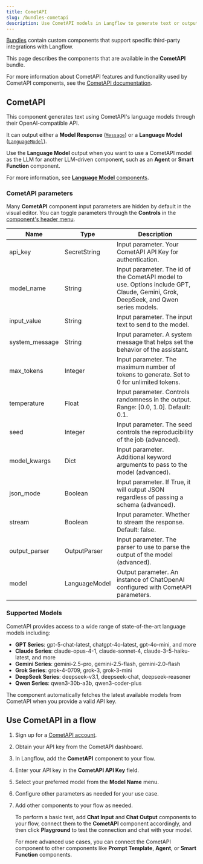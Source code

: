 ```yaml
---
title: CometAPI
slug: /bundles-cometapi
description: Use CometAPI models in Langflow to generate text or output a Language Model for downstream Components.
---
```



[Bundles](/components-bundle-components) contain custom components that support specific third-party integrations with Langflow.

This page describes the components that are available in the **CometAPI** bundle.

For more information about CometAPI features and functionality used by CometAPI components, see the [CometAPI documentation](https://www.cometapi.com/).

## CometAPI

This component generates text using CometAPI's language models through their OpenAI-compatible API.

It can output either a **Model Response** ([`Message`](/data-types#message)) or a **Language Model** ([`LanguageModel`](/data-types#languagemodel)).

Use the **Language Model** output when you want to use a CometAPI model as the LLM for another LLM-driven component, such as an **Agent** or **Smart Function** component.

For more information, see [**Language Model** components](/components-models).

### CometAPI parameters

Many **CometAPI** component input parameters are hidden by default in the visual editor.
You can toggle parameters through the <Icon name="SlidersHorizontal" aria-hidden="true"/> **Controls** in the [component's header menu](/concepts-components#component-menus).

| Name | Type | Description |
|------|------|-------------|
| api_key | SecretString | Input parameter. Your CometAPI API Key for authentication. |
| model_name | String | Input parameter. The id of the CometAPI model to use. Options include GPT, Claude, Gemini, Grok, DeepSeek, and Qwen series models. |
| input_value | String | Input parameter. The input text to send to the model. |
| system_message | String | Input parameter. A system message that helps set the behavior of the assistant. |
| max_tokens | Integer | Input parameter. The maximum number of tokens to generate. Set to 0 for unlimited tokens. |
| temperature | Float | Input parameter. Controls randomness in the output. Range: [0.0, 1.0]. Default: 0.1. |
| seed | Integer | Input parameter. The seed controls the reproducibility of the job (advanced). |
| model_kwargs | Dict | Input parameter. Additional keyword arguments to pass to the model (advanced). |
| json_mode | Boolean | Input parameter. If True, it will output JSON regardless of passing a schema (advanced). |
| stream | Boolean | Input parameter. Whether to stream the response. Default: false. |
| output_parser | OutputParser | Input parameter. The parser to use to parse the output of the model (advanced). |
| model | LanguageModel | Output parameter. An instance of ChatOpenAI configured with CometAPI parameters. |

### Supported Models

CometAPI provides access to a wide range of state-of-the-art language models including:

- **GPT Series**: gpt-5-chat-latest, chatgpt-4o-latest, gpt-4o-mini, and more
- **Claude Series**: claude-opus-4-1, claude-sonnet-4, claude-3-5-haiku-latest, and more
- **Gemini Series**: gemini-2.5-pro, gemini-2.5-flash, gemini-2.0-flash
- **Grok Series**: grok-4-0709, grok-3, grok-3-mini
- **DeepSeek Series**: deepseek-v3.1, deepseek-chat, deepseek-reasoner
- **Qwen Series**: qwen3-30b-a3b, qwen3-coder-plus

The component automatically fetches the latest available models from CometAPI when you provide a valid API key.

## Use CometAPI in a flow

1. Sign up for a [CometAPI account](https://www.cometapi.com/).
2. Obtain your API key from the CometAPI dashboard.
3. In Langflow, add the **CometAPI** component to your flow.
4. Enter your API key in the **CometAPI API Key** field.
5. Select your preferred model from the **Model Name** menu.
6. Configure other parameters as needed for your use case.
7. Add other components to your flow as needed.

    To perform a basic test, add **Chat Input** and **Chat Output** components to your flow, connect them to the **CometAPI** component accordingly, and then click **Playground** to test the connection and chat with your model.

    For more advanced use cases, you can connect the CometAPI component to other components like **Prompt Template**, **Agent**, or **Smart Function** components.
